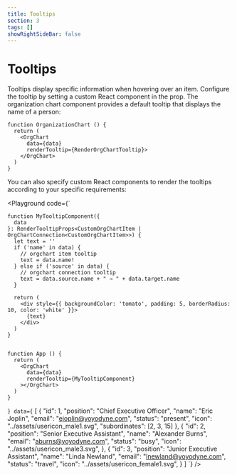 ```yaml
---
title: Tooltips
section: 3
tags: []
showRightSideBar: false
---
```


# Tooltips

Tooltips display specific information when hovering over an item. Configure the tooltip by setting a custom React component in the <TypeLink type="OrgChart" member="renderTooltip"/> prop.
The organization chart component provides a default tooltip that displays the name of a person:

```tsx
function OrganizationChart () {
  return (
    <OrgChart
      data={data}
      renderTooltip={RenderOrgChartTooltip}>
    </OrgChart>
  )
}
```

You can also specify custom React components to render the tooltips according to your specific requirements:

<Playground
  code={`

    function MyTooltipComponent({
      data
    }: RenderTooltipProps<CustomOrgChartItem | OrgChartConnection<CustomOrgChartItem>>) {
      let text = ''
      if ('name' in data) {
        // orgchart item tooltip
        text = data.name!
      } else if ('source' in data) {
        // orgchart connection tooltip
        text = data.source.name + " → " + data.target.name
      }

      return (
        <div style={{ backgroundColor: 'tomato', padding: 5, borderRadius: 10, color: 'white' }}>
          {text}
        </div>
      )
    }


    function App () {
      return (
        <OrgChart
          data={data}
          renderTooltip={MyTooltipComponent}
        ></OrgChart>
      )
    }
`}
  data={`
    [
     {
       "id": 1,
       "position": "Chief Executive Officer",
       "name": "Eric Joplin",
       "email": "ejoplin@yoyodyne.com",
       "status": "present",
       "icon": "../assets/usericon_male1.svg",
       "subordinates": [2, 3, 15]
     },
     {
       "id": 2,
       "position": "Senior Executive Assistant",
       "name": "Alexander Burns",
       "email": "aburns@yoyodyne.com",
       "status": "busy",
       "icon": "../assets/usericon_male3.svg",
     },
     {
       "id": 3,
       "position": "Junior Executive Assistant",
       "name": "Linda Newland",
       "email": "lnewland@yoyodyne.com",
       "status": "travel",
       "icon": "../assets/usericon_female1.svg",
     }
   ]
  `}
/>



